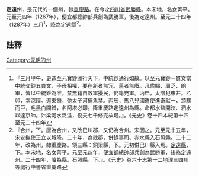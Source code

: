 '''定遠州'''，是元代的一個州，隸[[重慶路|重慶路]]。在今之[[四川省|四川省]][[武勝縣|武勝縣]]。本宋地，名女菁平。元至元四年（1267年），便宜都總帥部兵創為武勝軍，後為定遠州。至元二十四年（1287年）三月<ref>『三月甲午，更造至元寶鈔頒行天下，中統鈔通行如故。以至元寶鈔一貫文當中統交鈔五貫文，子母相權，要在新者無冗，舊者無廢。凡歲賜、周乏、餉軍，皆以中統鈔為准。禁無籍自效軍擾民，仍籍充軍。丙申，太陰犯東井。乙卯，幸涼陘。遼東饑，弛太子河捕魚禁。丙辰，馬八兒國遣使進奇獸一，類騾而巨，毛黑白間錯，名阿塔必即。降重慶路定遠州為縣。命都水監開汶、泗水以達京師。汴梁河水泛溢，役夫七千修完故堤。』。《元史》卷十四本紀第十四至元二十四年</ref>，降為[[定遠縣_(四川省)|定遠縣]]<ref>『合州，下。唐為合州，又改巴川郡，又仍為合州。宋因之。元至元十五年，宋安撫使王立以城降。二十年，為散郡，併錄事司、赤水縣入石照縣。二十二年，改為州，隸重慶路。領三縣：銅梁縣，下。元初併巴川縣入焉。[[定遠縣|定遠縣]]，下。本宋地，名女菁平。元至元四年，便宜都總帥部兵創為武勝軍，後為定遠州。二十四年，降為縣。石照縣。下。』。《元史》卷六十志第十二地理三四川等處行中書省重慶路</ref>。
==註釋==
{{reflist}}
{{元朝行政區劃小作品}}
[[Category:元朝的州|Category:元朝的州]]